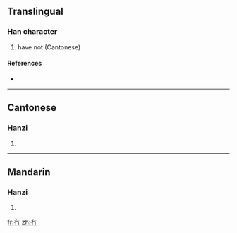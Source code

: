 ==Translingual==

===Han character===
{{Han char|rn=13|rad=冂|as=02|sn=4|four=4022<sub>7</sub>|canj=大月 (KB), X大月 (XKB)}}

# have not (Cantonese)

====References====
* {{Han ref|kx=0128.351|hdz=10096.170|uh=5187|ud=20871|bh=C94E|bd=51534}}

----

==Cantonese==

===Hanzi===
{{yue-hanzi|jyut=|y=mou5}}

# {{defn|Cantonese}}

----

==Mandarin==

===Hanzi===
{{cmn-hanzi|pin=[[mǎo]] ([[mao3]])|wg=mao<sup>3</sup>}}

# {{defn|Mandarin}}

[[fr:冇]]
[[zh:冇]]